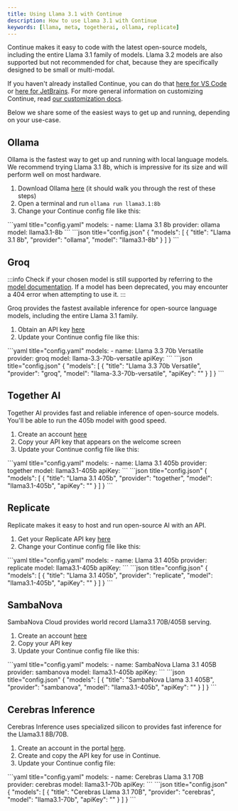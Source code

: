 ```yaml
---
title: Using Llama 3.1 with Continue
description: How to use Llama 3.1 with Continue
keywords: [llama, meta, togetherai, ollama, replicate]
---
```



Continue makes it easy to code with the latest open-source models, including the entire Llama 3.1 family of models. Llama 3.2 models are also supported but not recommended for chat, because they are specifically designed to be small or multi-modal.

If you haven't already installed Continue, you can do that [here for VS Code](https://marketplace.visualstudio.com/items?itemName=Continue.continue) or [here for JetBrains](https://plugins.jetbrains.com/plugin/22707-continue). For more general information on customizing Continue, read [our customization docs](../customization/00-overview.mdx).

Below we share some of the easiest ways to get up and running, depending on your use-case.

## Ollama

Ollama is the fastest way to get up and running with local language models. We recommend trying Llama 3.1 8b, which is impressive for its size and will perform well on most hardware.

1. Download Ollama [here](https://ollama.ai/) (it should walk you through the rest of these steps)
2. Open a terminal and run `ollama run llama3.1:8b`
3. Change your Continue config file like this:

<Tabs groupId="config-example">
   <TabItem value="yaml" label="YAML">
   ```yaml title="config.yaml"
   models:
     - name: Llama 3.1 8b
       provider: ollama
       model: llama3.1-8b
   ```
   </TabItem>
   <TabItem value="json" label="JSON">
   ```json title="config.json"
   {
      "models": [
        {
          "title": "Llama 3.1 8b",
          "provider": "ollama",
          "model": "llama3.1-8b"
        }
      ]
    }
    ```
   </TabItem>
</Tabs>

## Groq

:::info
Check if your chosen model is still supported by referring to the [model documentation](https://console.groq.com/docs/models). If a model has been deprecated, you may encounter a 404 error when attempting to use it.
:::

Groq provides the fastest available inference for open-source language models, including the entire Llama 3.1 family.

1. Obtain an API key [here](https://console.groq.com/keys)
2. Update your Continue config file like this:

<Tabs groupId="config-example">
   <TabItem value="yaml" label="YAML">
   ```yaml title="config.yaml"
   models:
     - name: Llama 3.3 70b Versatile
       provider: groq
       model: llama-3.3-70b-versatile
       apiKey: <YOUR_GROQ_API_KEY>
   ```
   </TabItem>
   <TabItem value="json" label="JSON">
   ```json title="config.json"
   {
	 "models": [
	   {
	     "title": "Llama 3.3 70b Versatile",
	     "provider": "groq",
	     "model": "llama-3.3-70b-versatile",
	     "apiKey": "<YOUR_GROQ_API_KEY>"
	   }
	 ]
   }
   ```
   </TabItem>
</Tabs>

## Together AI

Together AI provides fast and reliable inference of open-source models. You'll be able to run the 405b model with good speed.

1. Create an account [here](https://api.together.xyz/signup)
2. Copy your API key that appears on the welcome screen
3. Update your Continue config file like this:

<Tabs groupId="config-example">
   <TabItem value="yaml" label="YAML">
   ```yaml title="config.yaml"
   models:
     - name: Llama 3.1 405b
       provider: together
       model: llama3.1-405b
       apiKey: <YOUR_TOGETHER_API_KEY>
   ```
   </TabItem>
   <TabItem value="json" label="JSON">
   ```json title="config.json"
   {
      "models": [
        {
          "title": "Llama 3.1 405b",
          "provider": "together",
          "model": "llama3.1-405b",
          "apiKey": "<YOUR_TOGETHER_API_KEY>"
        }
      ]
   }
   ```
   </TabItem>
</Tabs>

## Replicate

Replicate makes it easy to host and run open-source AI with an API.

1. Get your Replicate API key [here](https://replicate.ai/)
2. Change your Continue config file like this:

<Tabs groupId="config-example">
   <TabItem value="yaml" label="YAML">
   ```yaml title="config.yaml"
   models:
     - name: Llama 3.1 405b
       provider: replicate
       model: llama3.1-405b
       apiKey: <YOUR_REPLICATE_API_KEY>
   ```
   </TabItem>
   <TabItem value="json" label="JSON">
   ```json title="config.json"
   {
      "models": [
        {
          "title": "Llama 3.1 405b",
          "provider": "replicate",
          "model": "llama3.1-405b",
          "apiKey": "<YOUR_REPLICATE_API_KEY>"
        }
      ]
   }
   ```
   </TabItem>
</Tabs>

## SambaNova

SambaNova Cloud provides world record Llama3.1 70B/405B serving.

1. Create an account [here](http://cloud.sambanova.ai?utm_source=continue&utm_medium=external&utm_campaign=cloud_signup)
2. Copy your API key
3. Update your Continue config file like this:

<Tabs groupId="config-example">
    <TabItem value="yaml" label="YAML">
    ```yaml title="config.yaml"
    models:
      - name: SambaNova Llama 3.1 405B
        provider: sambanova
        model: llama3.1-405b
        apiKey: <YOUR_SAMBA_API_KEY>
    ```
    </TabItem>
    <TabItem value="json" label="JSON">
    ```json title="config.json"
    {
      "models": [
        {
          "title": "SambaNova Llama 3.1 405B",
          "provider": "sambanova",
          "model": "llama3.1-405b",
          "apiKey": "<YOUR_SAMBA_API_KEY>"
        }
      ]
    }
    ```
    </TabItem>
</Tabs>

## Cerebras Inference

Cerebras Inference uses specialized silicon to provides fast inference for the Llama3.1 8B/70B.

1. Create an account in the portal [here](https://cloud.cerebras.ai/).
2. Create and copy the API key for use in Continue.
3. Update your Continue config file:

<Tabs groupId="config-example">
  <TabItem value="yaml" label="YAML">
  ```yaml title="config.yaml"
  models:
    - name: Cerebras Llama 3.1 70B
      provider: cerebras
      model: llama3.1-70b
      apiKey: <YOUR_CEREBRAS_API_KEY>
  ```
  </TabItem>
  <TabItem value="json" label="JSON">
  ```json title="config.json"
  {
    "models": [
     {
        "title": "Cerebras Llama 3.1 70B",
        "provider": "cerebras",
        "model": "llama3.1-70b",
        "apiKey": "<YOUR_CEREBRAS_API_KEY>"
      }
    ]
  }
  ```
  </TabItem>
</Tabs>
